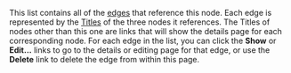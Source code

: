 <!-- Copyright (c)  2010  Glen E. Ivey
     Permission is granted to copy, distribute and/or modify this document
     under the terms of the GNU Free Documentation License, Version 1.3;
     with no Invariant Sections, no Front-Cover Texts, and no Back-Cover Texts.
     A copy of the license is in the file COPYING.DOCUMENTATION
  -->
This list contains all of the [http://wiki.wontology.org/wiki/help.php?title=WmHelp:GlossaryAtoO#anchor_Edge edges] that reference this node.  Each edge is represented by the [http://wiki.wontology.org/wiki/help.php?title=WmHelp:GlossaryPtoZ#anchor_Title Titles] of the three nodes it references.  The Titles of nodes other than this one are links that will show the details page for each corresponding node.  For each edge in the list, you can click the '''Show''' or '''Edit...''' links to go to the details or editing page for that edge, or use the '''Delete''' link to delete the edge from within this page.
